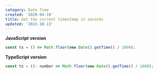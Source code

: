 ```yaml
---
category: Date Time
created: '2020-04-19'
title: Get the current timestamp in seconds
updated: '2021-10-13'
---
```


**JavaScript version**

```js
const ts = () => Math.floor(new Date().getTime() / 1000);
```

**TypeScript version**

```js
const ts = (): number => Math.floor(new Date().getTime() / 1000);
```
